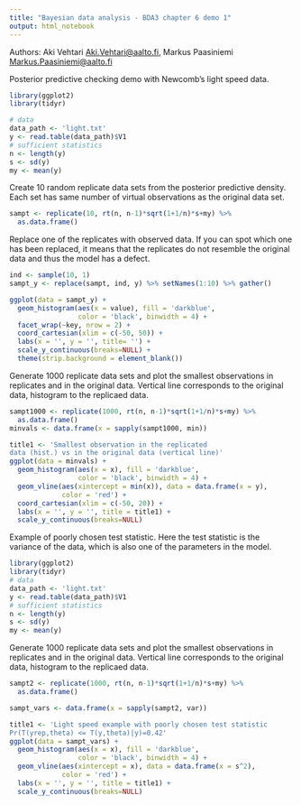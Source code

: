 ```yaml
---
title: "Bayesian data analysis - BDA3 chapter 6 demo 1"
output: html_notebook
---
```


Authors: Aki Vehtari <Aki.Vehtari@aalto.fi>, Markus Paasiniemi <Markus.Paasiniemi@aalto.fi>

Posterior predictive checking demo with Newcomb's light speed data.

```r
library(ggplot2)
library(tidyr)

# data
data_path <- 'light.txt'
y <- read.table(data_path)$V1
# sufficient statistics
n <- length(y)
s <- sd(y)
my <- mean(y)
```

Create 10 random replicate data sets from the posterior predictive density.
Each set has same number of virtual observations as the original data set.
```r
sampt <- replicate(10, rt(n, n-1)*sqrt(1+1/n)*s+my) %>%
  as.data.frame()
```

Replace one of the replicates with observed data. If you can spot which one has been replaced, it means that the replicates do not resemble the original data and thus the model has a defect.
```r
ind <- sample(10, 1)
sampt_y <- replace(sampt, ind, y) %>% setNames(1:10) %>% gather()

ggplot(data = sampt_y) +
  geom_histogram(aes(x = value), fill = 'darkblue',
                 color = 'black', binwidth = 4) +
  facet_wrap(~key, nrow = 2) +
  coord_cartesian(xlim = c(-50, 50)) +
  labs(x = '', y = '', title= '') +
  scale_y_continuous(breaks=NULL) +
  theme(strip.background = element_blank())
```

Generate 1000 replicate data sets and plot the smallest observations
in replicates and in the original data. Vertical line corresponds to
the original data, histogram to the replicaed data.
```r
sampt1000 <- replicate(1000, rt(n, n-1)*sqrt(1+1/n)*s+my) %>%
  as.data.frame()
minvals <- data.frame(x = sapply(sampt1000, min))

title1 <- 'Smallest observation in the replicated
data (hist.) vs in the original data (vertical line)'
ggplot(data = minvals) +
  geom_histogram(aes(x = x), fill = 'darkblue',
                 color = 'black', binwidth = 4) +
  geom_vline(aes(xintercept = min(x)), data = data.frame(x = y),
             color = 'red') +
  coord_cartesian(xlim = c(-50, 20)) +
  labs(x = '', y = '', title = title1) +
  scale_y_continuous(breaks=NULL)
```

Example of poorly chosen test statistic. Here the test statistic is
the variance of the data, which is also one of the parameters in the
model.

```r
library(ggplot2)
library(tidyr)
# data
data_path <- 'light.txt'
y <- read.table(data_path)$V1
# sufficient statistics
n <- length(y)
s <- sd(y)
my <- mean(y)
```

Generate 1000 replicate data sets and plot the smallest observations
in replicates and in the original data. Vertical line corresponds to
the original data, histogram to the replicaed data.
```r
sampt2 <- replicate(1000, rt(n, n-1)*sqrt(1+1/n)*s+my) %>%
  as.data.frame()

sampt_vars <- data.frame(x = sapply(sampt2, var))

title1 <- 'Light speed example with poorly chosen test statistic
Pr(T(yrep,theta) <= T(y,theta)|y)=0.42'
ggplot(data = sampt_vars) +
  geom_histogram(aes(x = x), fill = 'darkblue',
                 color = 'black', binwidth = 4) +
  geom_vline(aes(xintercept = x), data = data.frame(x = s^2),
             color = 'red') +
  labs(x = '', y = '', title = title1) +
  scale_y_continuous(breaks=NULL)
```

